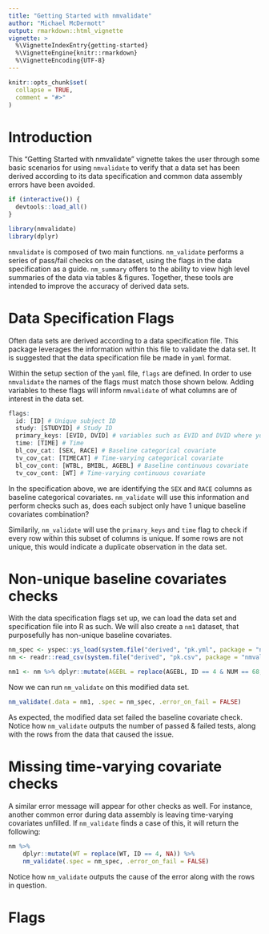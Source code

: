 ```yaml
---
title: "Getting Started with nmvalidate"
author: "Michael McDermott"
output: rmarkdown::html_vignette
vignette: >
  %\VignetteIndexEntry{getting-started}
  %\VignetteEngine{knitr::rmarkdown}
  %\VignetteEncoding{UTF-8}
---
```


```r
knitr::opts_chunk$set(
  collapse = TRUE,
  comment = "#>"
)
```

# Introduction

This "Getting Started with nmvalidate" vignette takes the user through some basic scenarios for using `nmvalidate` to verify that a data set has been derived according to its data specification and common data assembly errors have been avoided. 

```r
if (interactive()) {
  devtools::load_all()
}
```
```r
library(nmvalidate)
library(dplyr)
```

`nmvalidate` is composed of two main functions. `nm_validate` performs a series of pass/fail checks on the dataset, using the flags in the data specification as a guide. `nm_summary` offers to the ability to view high level summaries of the data via tables & figures. Together, these tools are intended to improve the accuracy of derived data sets.

# Data Specification Flags

Often data sets are derived according to a data specification file. This package 
leverages the information within this file to validate the data set. It is suggested
that the data specification file be made in `yaml` format. 

Within the setup section of the `yaml` file, `flags` are defined. In order to use `nmvalidate` the
names of the flags must match those shown below. Adding variables to these flags will inform `nmvalidate` of
what columns are of interest in the data set.

```r
flags:
  id: [ID] # Unique subject ID
  study: [STUDYID] # Study ID
  primary_keys: [EVID, DVID] # variables such as EVID and DVID where you anticipate no duplicate combinations
  time: [TIME] # Time
  bl_cov_cat: [SEX, RACE] # Baseline categorical covariate
  tv_cov_cat: [TIMECAT] # Time-varying categorical covariate
  bl_cov_cont: [WTBL, BMIBL, AGEBL] # Baseline continuous covariate
  tv_cov_cont: [WT] # Time-varying continuous covariate
```

In the specification above, we are identifying the `SEX` and `RACE` columns as baseline categorical covariates.
`nm_validate` will use this information and perform checks such as, does each subject only have 1 unique baseline
covariates combination?

Similarily, `nm_validate` will use the `primary_keys` and `time` flag to check if every row within this subset of columns 
is unique. If some rows are not unique, this would indicate a duplicate observation in the data set.

# Non-unique baseline covariates checks

With the data specification flags set up, we can load the data set and specification file into R as such.
We will also create a `nm1` dataset, that purposefully has non-unique baseline covariates.

```r
nm_spec <- yspec::ys_load(system.file("derived", "pk.yml", package = "nmvalidate"))
nm <- readr::read_csv(system.file("derived", "pk.csv", package = "nmvalidate"), na = ".", show_col_types = FALSE)

nm1 <- nm %>% dplyr::mutate(AGEBL = replace(AGEBL, ID == 4 & NUM == 68, 52))
```

Now we can run `nm_validate` on this modified data set.

```r
nm_validate(.data = nm1, .spec = nm_spec, .error_on_fail = FALSE)
```

As expected, the modified data set failed the baseline covariate check. Notice how `nm_validate` outputs the 
number of passed & failed tests, along with the rows from the data that caused the issue.

# Missing time-varying covariate checks

A similar error message will appear for other checks as well. For instance, another common error during 
data assembly is leaving time-varying covariates unfilled. If `nm_validate` finds a case of this, it will
return the following:

```r
nm %>%
    dplyr::mutate(WT = replace(WT, ID == 4, NA)) %>%
    nm_validate(.spec = nm_spec, .error_on_fail = FALSE)
```

Notice how `nm_validate` outputs the cause of the error along with the rows in question.

# Flags


